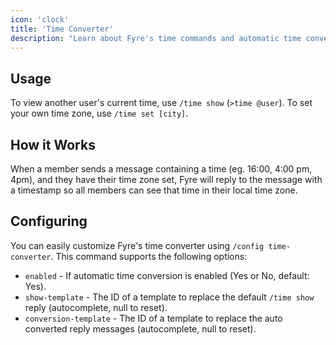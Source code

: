```yaml
---
icon: 'clock'
title: 'Time Converter'
description: "Learn about Fyre's time commands and automatic time converter."
---
```


## Usage
To view another user's current time, use `/time show` (`>time @user`).
To set your own time zone, use `/time set [city]`.


## How it Works
When a member sends a message containing a time (eg. 16:00, 4:00 pm, 4pm), and they have their time zone set,
Fyre will reply to the message with a timestamp so all members can see that time in their local time zone.


## Configuring
You can easily customize Fyre's time converter using `/config time-converter`.
This command supports the following options:

- `enabled` - If automatic time conversion is enabled (Yes or No, default: Yes).
- `show-template` - The ID of a template to replace the default `/time show` reply (autocomplete, null to reset).
- `conversion-template` - The ID of a template to replace the auto converted reply messages (autocomplete, null to reset).

